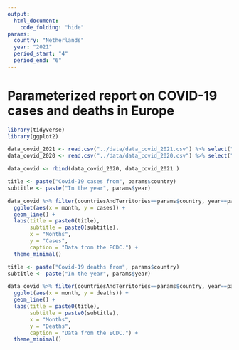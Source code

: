 ```yaml
---
output: 
  html_document:
    code_folding: "hide"
params:
  country: "Netherlands"
  year: "2021"
  period_start: "4"
  period_end: "6"
---
```

# Parameterized report on COVID-19 cases and deaths in Europe

```r
library(tidyverse)
library(ggplot2)
```

```r
data_covid_2021 <- read.csv("../data/data_covid_2021.csv") %>% select("month", "year", "cases", "deaths", "countriesAndTerritories")
data_covid_2020 <- read.csv("../data/data_covid_2020.csv") %>% select("month", "year", "cases", "deaths", "countriesAndTerritories")

data_covid <- rbind(data_covid_2020, data_covid_2021 )
```

```r
title <- paste("Covid-19 cases from", params$country)
subtitle <- paste("In the year", params$year)

data_covid %>% filter(countriesAndTerritories==params$country, year==params$year, month>=params$period_start, month<=params$period_end) %>% 
  ggplot(aes(x = month, y = cases)) +
  geom_line() +
  labs(title = paste0(title),
       subtitle = paste0(subtitle),
       x = "Months",
       y = "Cases",
       caption = "Data from the ECDC.") +
  theme_minimal()
```

```r
title <- paste("Covid-19 deaths from", params$country)
subtitle <- paste("In the year", params$year)

data_covid %>% filter(countriesAndTerritories==params$country, year==params$year, month>=params$period_start, month<=params$period_end) %>% 
  ggplot(aes(x = month, y = deaths)) +
  geom_line() +
  labs(title = paste0(title),
       subtitle = paste0(subtitle),
       x = "Months",
       y = "Deaths",
       caption = "Data from the ECDC.") +
  theme_minimal()
```